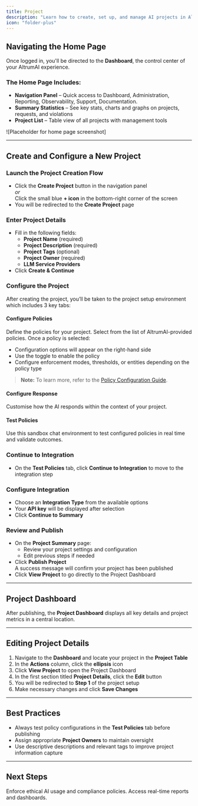 ```yaml
---
title: Project
description: "Learn how to create, set up, and manage AI projects in AltrumAI"
icon: "folder-plus"
---
```


## Navigating the Home Page

Once logged in, you'll be directed to the **Dashboard**, the control center of your AltrumAI experience.

### The Home Page Includes:
- **Navigation Panel** – Quick access to Dashboard, Administration, Reporting, Observability, Support, Documentation.
- **Summary Statistics** – See key stats, charts and graphs on projects, requests, and violations
- **Project List** – Table view of all projects with management tools

![Placeholder for home page screenshot]

---

## Create and Configure a New Project

### Launch the Project Creation Flow

- Click the **Create Project** button in the navigation panel  
  _or_  
  Click the small blue **+ icon** in the bottom-right corner of the screen
- You will be redirected to the **Create Project** page

### Enter Project Details

- Fill in the following fields:
  - **Project Name** (required)
  - **Project Description** (required)
  - **Project Tags** (optional)
  - **Project Owner** (required)
  - **LLM Service Providers**
- Click **Create & Continue**

### Configure the Project

After creating the project, you’ll be taken to the project setup environment which includes 3 key tabs:

#### Configure Policies  
Define the policies for your project. Select from the list of AltrumAI-provided policies. Once a policy is selected:
- Configuration options will appear on the right-hand side
- Use the toggle to enable the policy
- Configure enforcement modes, thresholds, or entities depending on the policy type
> **Note:**
> To learn more, refer to the [Policy Configuration Guide](/product-guide/policies).

#### Configure Response  
Customise how the AI responds within the context of your project.

#### Test Policies  
Use this sandbox chat environment to test configured policies in real time and validate outcomes.

### Continue to Integration

- On the **Test Policies** tab, click **Continue to Integration** to move to the integration step

### Configure Integration

- Choose an **Integration Type** from the available options
- Your **API key** will be displayed after selection
- Click **Continue to Summary**

### Review and Publish

- On the **Project Summary** page:
  - Review your project settings and configuration
  - Edit previous steps if needed
- Click **Publish Project**  
  A success message will confirm your project has been published
- Click **View Project** to go directly to the Project Dashboard

---

## Project Dashboard

After publishing, the **Project Dashboard** displays all key details and project metrics in a central location.

---

## Editing Project Details

1. Navigate to the **Dashboard** and locate your project in the **Project Table**
2. In the **Actions** column, click the **ellipsis** icon
3. Click **View Project** to open the Project Dashboard
4. In the first section titled **Project Details**, click the **Edit** button
5. You will be redirected to **Step 1** of the project setup
6. Make necessary changes and click **Save Changes**

---

## Best Practices

- Always test policy configurations in the **Test Policies** tab before publishing
- Assign appropriate **Project Owners** to maintain oversight
- Use descriptive descriptions and relevant tags to improve project information capture

---

## Next Steps

<CardGroup cols={2}>
  <Card
    title="Configure Policies"
    icon="shield"
    href="/product-guide/configuring-policies-and-settings"
  >
    Enforce ethical AI usage and compliance policies.
  </Card>
  <Card
    title="Track AI Activity"
    icon="chart-line"
    href="/product-guide/generating-and-viewing-reports"
  >
    Access real-time reports and dashboards.
  </Card>
</CardGroup>
